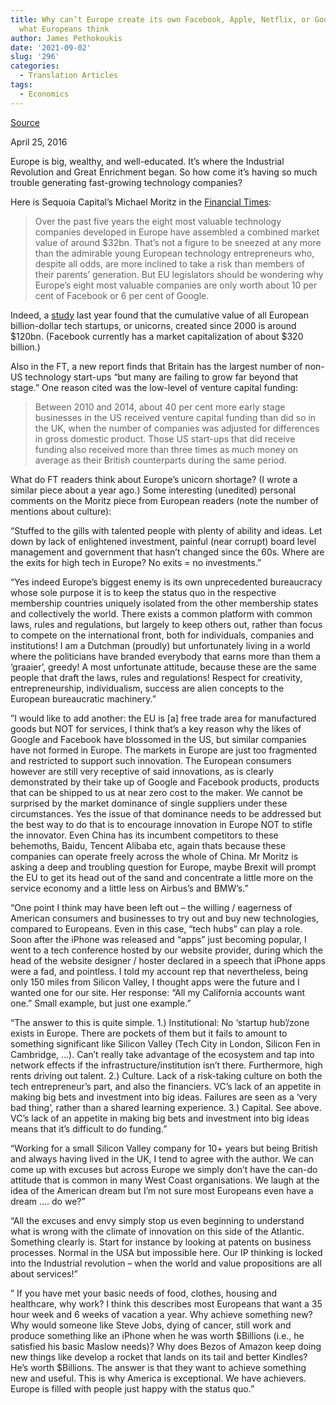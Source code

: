 ```yaml
---
title: Why can’t Europe create its own Facebook, Apple, Netflix, or Google? Here’s
  what Europeans think
author: James Pethokoukis
date: '2021-09-02'
slug: '296'
categories:
  - Translation Articles
tags:
  - Economics
---
```


[Source](https://www.aei.org/technology-and-innovation/why-cant-europe-create-its-own/)

April 25, 2016

Europe is big, wealthy, and well-educated. It’s where the Industrial Revolution and Great Enrichment began. So how come it’s having so much trouble generating fast-growing technology companies?


Here is Sequoia Capital’s Michael Moritz in the [Financial Times](https://www.ft.com/content/6425979e-07b0-11e6-9b51-0fb5e65703ce#comments):


>Over the past five years the eight most valuable technology companies developed in Europe have assembled a combined market value of around $32bn. That’s not a figure to be sneezed at any more than the admirable young European technology entrepreneurs who, despite all odds, are more inclined to take a risk than members of their parents’ generation. But EU legislators should be wondering why Europe’s eight most valuable companies are only worth about 10 per cent of Facebook or 6 per cent of Google.


Indeed, a [study](https://www.aei.org/economics/why-does-the-us-generate-more-fast-growing-tech-startups-than-europe/#.VaEPcGR9IQo.twitter) last year found that the cumulative value of all European billion-dollar tech startups, or unicorns, created since 2000 is around $120bn. (Facebook currently has a market capitalization of about $320 billion.)

Also in the FT, a new report finds that Britain has the largest number of non-US technology start-ups “but many are failing to grow far beyond that stage.” One reason cited was the low-level of venture capital funding:

>Between 2010 and 2014, about 40 per cent more early stage businesses in the US received venture capital funding than did so in the UK, when the number of companies was adjusted for differences in gross domestic product. Those US start-ups that did receive funding also received more than three times as much money on average as their British counterparts during the same period.


What do FT readers think about Europe’s unicorn shortage? (I wrote a similar piece about a year ago.) Some interesting (unedited) personal comments on the Moritz piece from European readers (note the number of mentions about culture):

“Stuffed to the gills with talented people with plenty of ability and ideas.  Let down by lack of enlightened investment, painful (near corrupt) board level management and government that hasn’t changed since the 60s.  Where are the exits for high tech in Europe? No exits = no investments.”


“Yes indeed Europe’s biggest enemy is its own unprecedented bureaucracy whose sole purpose it is to keep the status quo in the respective membership countries uniquely isolated from the other membership states and collectively the world. There exists a common platform with common laws, rules and regulations, but largely to keep others out, rather than focus to compete on the international front, both for individuals, companies and institutions! I am a Dutchman (proudly) but unfortunately living in a world where the politicians have branded everybody that earns more than them a ‘graaier’, greedy! A most unfortunate attitude, because these are the same people that draft the laws, rules and regulations! Respect for creativity, entrepreneurship, individualism, success  are alien concepts to the European bureaucratic machinery.”

”I would like to add another: the EU is [a] free trade area for manufactured goods but NOT for services, I think that’s a key reason why the likes of Google and Facebook have blossomed in the US, but similar companies have not formed in Europe. The markets in Europe are just too fragmented and restricted to support such innovation. The European consumers however are still very receptive of said innovations, as is clearly demonstrated by their take up of Google and Facebook products, products that can be shipped to us at near zero cost to the maker. We cannot be surprised by the market dominance of single suppliers under these circumstances. Yes the issue of that dominance needs to be addressed but the best way to do that is to encourage innovation in Europe NOT to stifle the innovator. Even China has its incumbent competitors to these behemoths, Baidu, Tencent Alibaba etc, again thats because these companies can operate freely across the whole of China.  Mr Moritz is asking a deep and troubling question for Europe, maybe Brexit will prompt the EU to get its head out of the sand and concentrate a little more on the service economy and a little less on Airbus’s and BMW’s.”

“One point I think may have been left out – the willing / eagerness of American consumers and businesses to try out and buy new technologies, compared to Europeans.  Even in this case, “tech hubs” can play a role. Soon after the iPhone was released and “apps” just becoming popular, I went to a tech conference hosted by our website provider, during which the head of the website designer / hoster declared in a speech that iPhone apps were a fad, and pointless.  I told my account rep that nevertheless, being only 150 miles from Silicon Valley, I thought apps were the future and I wanted  one for our site. Her response: “All my California accounts want one.” Small example, but just one example.”

“The answer to this is quite simple.  1.) Institutional: No ‘startup hub’/zone exists in Europe. There are pockets of them but it fails to amount to something significant like Silicon Valley (Tech City in London, Silicon Fen in Cambridge, …). Can’t really take advantage of the ecosystem and tap into network effects if the infrastructure/institution isn’t there. Furthermore, high rents driving out talent. 2.) Culture. Lack of a risk-taking culture on both the tech entrepreneur’s part, and also the financiers. VC’s lack of an appetite in making big bets and investment into big ideas. Failures are seen as a ‘very bad thing’, rather than a shared learning experience. 3.) Capital. See above. VC’s lack of an appetite in making big bets and investment into big ideas means that it’s difficult to do funding.”


“Working for a small Silicon Valley company for 10+ years but being British and always having lived in the UK, I tend to agree with the author. We can come up with excuses but across Europe we simply don’t have the can-do attitude that is common in many West Coast organisations. We laugh at the idea of the American dream but I’m not sure most Europeans even have a dream …. do we?”

“All the excuses and envy simply stop us even beginning to understand what is wrong with the climate of innovation on this side of the Atlantic. Something clearly is. Start for instance by looking at patents on business processes. Normal in the USA but impossible here. Our IP thinking is locked into the Industrial revolution – when the world and value propositions are all about services!”


” If you have met your basic needs of food, clothes, housing and healthcare, why work?  I think this describes most Europeans that want a 35 hour week and 6 weeks of vacation a year.  Why achieve something new? Why would someone like Steve Jobs, dying of cancer, still work and produce something like an iPhone when he was worth $Billions (i.e., he satisfied his basic Maslow needs)?  Why does Bezos of Amazon keep doing new things like develop a rocket that lands on its tail and better Kindles?  He’s worth $Billions.  The answer is that they want to achieve something new and useful.  This is why America is exceptional.  We have achievers.  Europe is filled with people just happy with the status quo.”